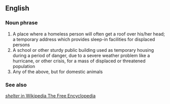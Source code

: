 == English ==

=== Noun phrase ===

# A place where a homeless person will often get a roof over his/her head; a temporary address which provides sleep-in facilities for displaced persons
# A school or other sturdy public building used as temporary housing during a period of danger, due to a severe weather problem like a hurricane, or other crisis, for a mass of displaced or threatened population
#Any of the above, but for domestic animals

=== See also ===

[[:e:shelter|''shelter'' in Wikipedia The Free Encyclopedia]]